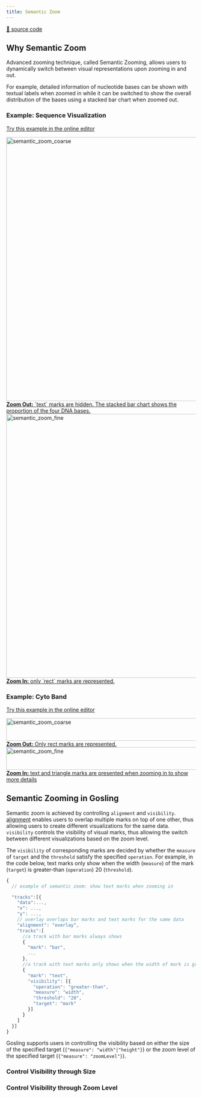```yaml
---
title: Semantic Zoom
---
```



[:link: source code](https://github.com/gosling-lang/gosling.js/blob/43626eaf21417bf36128a405dceeaa6ee00d0851/src/core/gosling.schema.ts#L278)

## Why Semantic Zoom

Advanced zooming technique, called Semantic Zooming, allows users to dynamically switch between visual representations upon zooming in and out. 

For example, detailed information of nucleotide bases can be shown with textual labels when zoomed in while it can be switched to show the overall distribution of the bases using a stacked bar chart when zoomed out.


### Example: Sequence Visualization
[Try this example in the online editor](<https://gosling-lang.github.io/gosling.js/?example=doc_semantic_zoom_sequence>)

<a class='imageBlock' href="https://gosling-lang.github.io/gosling.js/?example=doc_semantic_zoom_sequence" target='_blank'>
  <img src="/img/doc_images/semantic_zoom_0.png" alt="semantic_zoom_coarse" width="700"/>  
  <br/>
  <span class='caption'><b>Zoom Out:</b> `text` marks are hidden. The stacked bar chart shows the proportion of the four DNA bases. </span>
  
  <img src="/img/doc_images/semantic_zoom_1.png" alt="semantic_zoom_fine" width="700"/>
  <br/>
  <span class='caption'><b>Zoom In:</b> only `rect` marks are represented.</span>
</a>



### Example: Cyto Band
[Try this example in the online editor](<https://gosling-lang.github.io/gosling.js/?example=doc_semantic_zoom_cyto>)

<a class='imageBlock' href="https://gosling-lang.github.io/gosling.js/?example=doc_semantic_zoom_cyto" target='_blank'>
  <img src="/img/doc_images/semantic_zoom_2.png" alt="semantic_zoom_coarse" height="60" width="700"/>  
  <br/>
  <span class='caption'><b>Zoom Out:</b> Only rect marks are represented. </span>

  <img src="/img/doc_images/semantic_zoom_3.png" alt="semantic_zoom_fine" height="60" width="700"/> 
  <br/>
  <span class='caption'><b>Zoom In:</b> text and triangle marks are presented when zooming in to show more details</span>
</a>



## Semantic Zooming in Gosling

Semantic zoom is achieved by controlling `alignment` and `visibility`.
[alignment](./composition#align-multiple-tracks-in-one-view) enables users to overlap multiple marks on top of one other, thus allowing users to create different visualizations for the same data.
`visibility` controls the visibility of visual marks, thus allowing the switch between different visualizations based on the zoom level.


The `visibility` of corresponding marks are decided by whether the `measure` of `target` and the `threshold` satisfy the specified `operation`.
For example, in the code below, text marks only show when the width (`measure`) of the mark (`target`) is greater-than (`operation`) 20 (`threshold`).

```javascript
{
  // example of semantic zoom: show text marks when zooming in

  "tracks":[{
    "data":...,
    "x": ...,
    "y": ...,
    // overlay overlaps bar marks and text marks for the same data
    "alignment": "overlay",
    "tracks":[
      //a track with bar marks always shows
      {
        "mark": "bar",
        ...
      },
      //a track with text marks only shows when the width of mark is greater than 20 
      {
        "mark": "text",
        "visibility": [{
          "operation": "greater-than",
          "measure": "width",
          "threshold": "20",
          "target": "mark"
        }] 
      }
    ]
  }]
}
```

Gosling supports users in controlling the visibility based on either 
the size of the specified target (`{"measure": "width"|"height"}`) 
or the zoom level of the specified target (`{"measure": "zoomLevel"}`).

### Control Visibility through Size
<TableWrapper GoslingSchema={GoslingSchema} objName='SizeVisibilityCondition' />

### Control Visibility through Zoom Level
<TableWrapper GoslingSchema={GoslingSchema} objName='ZoomLevelVisibilityCondition' />

